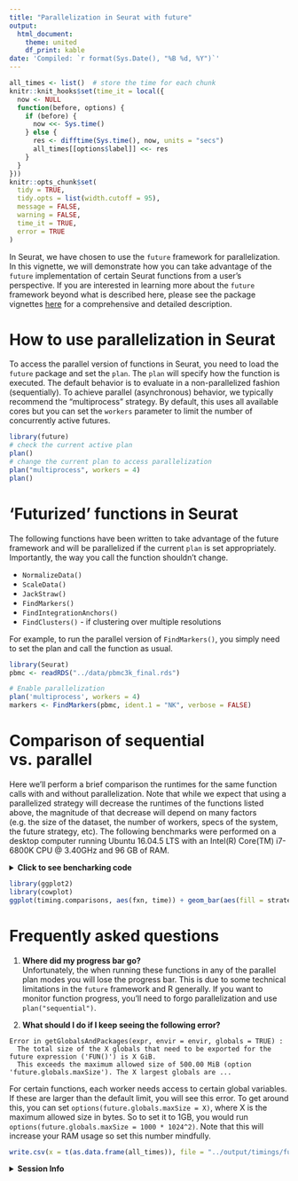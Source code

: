 ```yaml
---
title: "Parallelization in Seurat with future"
output:
  html_document:
    theme: united
    df_print: kable
date: 'Compiled: `r format(Sys.Date(), "%B %d, %Y")`'
---
```


```r
all_times <- list()  # store the time for each chunk
knitr::knit_hooks$set(time_it = local({
  now <- NULL
  function(before, options) {
    if (before) {
      now <<- Sys.time()
    } else {
      res <- difftime(Sys.time(), now, units = "secs")
      all_times[[options$label]] <<- res
    }
  }
}))
knitr::opts_chunk$set(
  tidy = TRUE,
  tidy.opts = list(width.cutoff = 95),
  message = FALSE,
  warning = FALSE,
  time_it = TRUE,
  error = TRUE
)
```
In Seurat, we have chosen to use the `future` framework for parallelization. In this vignette, we will demonstrate how you can take advantage of the `future` implementation of certain Seurat functions from a user's perspective. If you are interested in learning more about the `future` framework beyond what is described here, please see the package vignettes [here](https://cran.r-project.org/web/packages/future/index.html) for a comprehensive and detailed description. 

# How to use parallelization in Seurat 

To access the parallel version of functions in Seurat, you need to load the `future` package and set the `plan`. The `plan` will specify how the function is executed. The default behavior is to evaluate in a non-parallelized fashion (sequentially). To achieve parallel (asynchronous) behavior, we typically recommend the "multiprocess" strategy. By default, this uses all available cores but you can set the `workers` parameter to limit the number of concurrently active futures. 

```r
library(future)
# check the current active plan
plan()
# change the current plan to access parallelization
plan("multiprocess", workers = 4)
plan()
```

# 'Futurized' functions in Seurat

The following functions have been written to take advantage of the future framework and will be parallelized if the current `plan` is set appropriately. Importantly, the way you call the function shouldn't change. 

* `NormalizeData()`
* `ScaleData()`
* `JackStraw()`
* `FindMarkers()`
* `FindIntegrationAnchors()`
* `FindClusters()` - if clustering over multiple resolutions

For example, to run the parallel version of `FindMarkers()`, you simply need to set the plan and call the function as usual.

```r
library(Seurat)
pbmc <- readRDS("../data/pbmc3k_final.rds")

# Enable parallelization
plan('multiprocess', workers = 4)
markers <- FindMarkers(pbmc, ident.1 = "NK", verbose = FALSE)
```

# Comparison of sequential vs. parallel 

Here we'll perform a brief comparison the runtimes for the same function calls with and without parallelization. Note that while we expect that using a parallelized strategy will decrease the runtimes of the functions listed above, the magnitude of that decrease will depend on many factors (e.g. the size of the dataset, the number of workers, specs of the system, the future strategy, etc). The following benchmarks were performed on a desktop computer running Ubuntu 16.04.5 LTS with an Intel(R) Core(TM) i7-6800K CPU @ 3.40GHz and 96 GB of RAM.

<details>
  <summary>**Click to see bencharking code**</summary>

```r
timing.comparisons <- data.frame(fxn = character(), time = numeric(), strategy = character())
plan("sequential")
start <- Sys.time()
pbmc <- ScaleData(pbmc, vars.to.regress = "percent.mt", verbose = FALSE)
end <- Sys.time()
timing.comparisons <- rbind(timing.comparisons, data.frame(fxn = "ScaleData", time = as.numeric(end - start, units = "secs"), strategy = "sequential"))

start <- Sys.time()
markers <- FindMarkers(pbmc, ident.1 = "NK", verbose = FALSE)
end <- Sys.time()
timing.comparisons <- rbind(timing.comparisons, data.frame(fxn = "FindMarkers", time = as.numeric(end - start, units = "secs"), strategy = "sequential"))

plan("multiprocess", workers = 4)
start <- Sys.time()
pbmc <- ScaleData(pbmc, vars.to.regress = "percent.mt", verbose = FALSE)
end <- Sys.time()
timing.comparisons <- rbind(timing.comparisons, data.frame(fxn = "ScaleData", time = as.numeric(end - start, units = "secs"), strategy = "multiprocess"))

start <- Sys.time()
markers <- FindMarkers(pbmc, ident.1 = "NK", verbose = FALSE)
end <- Sys.time()
timing.comparisons <- rbind(timing.comparisons, data.frame(fxn = "FindMarkers", time = as.numeric(end - start, units = "secs"), strategy = "multiprocess"))
```

</details>

```r
library(ggplot2)
library(cowplot)
ggplot(timing.comparisons, aes(fxn, time)) + geom_bar(aes(fill = strategy), stat = "identity", position = "dodge") + ylab("Time(s)") + xlab("Function") + theme_cowplot()
```

# Frequently asked questions

1. **Where did my progress bar go?**
<br>Unfortunately, the when running these functions in any of the parallel plan modes you will lose the progress bar. This is due to some technical limitations in the `future` framework and R generally. If you want to monitor function progress, you'll need to forgo parallelization and use `plan("sequential")`.

2. **What should I do if I keep seeing the following error?**
```
Error in getGlobalsAndPackages(expr, envir = envir, globals = TRUE) : 
  The total size of the X globals that need to be exported for the future expression ('FUN()') is X GiB. 
  This exceeds the maximum allowed size of 500.00 MiB (option 'future.globals.maxSize'). The X largest globals are ... 
```
For certain functions, each worker needs access to certain global variables. If these are larger than the default limit, you will see this error. To get around this, you can set `options(future.globals.maxSize = X)`, where X is the maximum allowed size in bytes. So to set it to 1GB, you would run `options(future.globals.maxSize = 1000 * 1024^2)`. Note that this will increase your RAM usage so set this number mindfully. 


```r
write.csv(x = t(as.data.frame(all_times)), file = "../output/timings/future_vignette_times.csv")
```

<details>
  <summary>**Session Info**</summary>
```r
sessionInfo()
```
</details>
